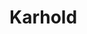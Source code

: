 
# Karhold
<ProjectDetails
  floatRight
  region="North"
  house="House Karstark"
  type="Castle"
  status="Abandoned"
  warp="/warp karhold"
  projectLead="FlemishGuard, MrTXI"
  dateStarted="2013-12-27T08:00:00+00:00"
  dateCompleted="undefined"
/>

